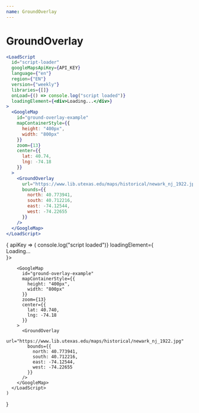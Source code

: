 ```yaml
---
name: GroundOverlay
---
```




# GroundOverlay

```jsx
<LoadScript
  id="script-loader"
  googleMapsApiKey={API_KEY}
  language={"en"}
  region={"EN"}
  version={"weekly"}
  libraries={[]}
  onLoad={() => console.log("script loaded")}
  loadingElement={<div>Loading...</div>}
>
  <GoogleMap
    id="ground-overlay-example"
    mapContainerStyle={{
      height: "400px",
      width: "800px"
    }}
    zoom={13}
    center={{
      lat: 40.74,
      lng: -74.18
    }}
  >
    <GroundOverlay
      url="https://www.lib.utexas.edu/maps/historical/newark_nj_1922.jpg"
      bounds={{
        north: 40.773941,
        south: 40.712216,
        east: -74.12544,
        west: -74.22655
      }}
    />
  </GoogleMap>
</LoadScript>
```

<WithApiKey>
  {
    apiKey => (
      <LoadScript
        id="script-loader"
        googleMapsApiKey={apiKey}
        language={"en"}
        region={"EN"}
        version={"weekly"}
        libraries={[]}
        onLoad={() => console.log("script loaded")}
        loadingElement={<div>Loading...</div>}>

        <GoogleMap
          id="ground-overlay-example"
          mapContainerStyle={{
            height: "400px",
            width: "800px"
          }}
          zoom={13}
          center={{
            lat: 40.740,
            lng: -74.18
          }}
        >
          <GroundOverlay
            url="https://www.lib.utexas.edu/maps/historical/newark_nj_1922.jpg"
            bounds={{
              north: 40.773941,
              south: 40.712216,
              east: -74.12544,
              west: -74.22655
            }}
          />
        </GoogleMap>
      </LoadScript>
    )

}

</WithApiKey>
